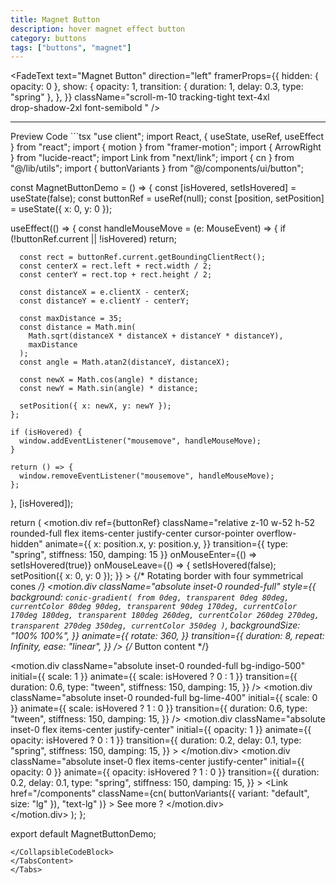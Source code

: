 ```yaml
---
title: Magnet Button
description: hover magnet effect button
category: buttons
tags: ["buttons", "magnet"]
---
```


<FadeText
  text="Magnet Button"
  direction="left"
  framerProps={{
    hidden: { opacity: 0 },
    show: {
      opacity: 1,
      transition: { duration: 1, delay: 0.3, type: "spring" },
    },
  }}
  className="scroll-m-10  tracking-tight
        text-4xl  
        drop-shadow-2xl font-semibold  "
/>

---

<Tabs defaultValue="preview" className="my-6">
<TabsList>
<TabsTrigger value="preview">Preview</TabsTrigger>
<TabsTrigger value="code">Code</TabsTrigger>
</TabsList>
<TabsContent value="preview">
<ComponentPreview path="magnet" category="buttons" usingCN usingFramer />
</TabsContent>
<TabsContent value="code">
<CollapsibleCodeBlock>
```tsx
"use client";
import React, { useState, useRef, useEffect } from "react";
import { motion } from "framer-motion";
import { ArrowRight } from "lucide-react";
import Link from "next/link";
import { cn } from "@/lib/utils";
import { buttonVariants } from "@/components/ui/button";

const MagnetButtonDemo = () => {
  const [isHovered, setIsHovered] = useState(false);
  const buttonRef = useRef<HTMLDivElement>(null);
  const [position, setPosition] = useState({ x: 0, y: 0 });

  useEffect(() => {
    const handleMouseMove = (e: MouseEvent) => {
      if (!buttonRef.current || !isHovered) return;

      const rect = buttonRef.current.getBoundingClientRect();
      const centerX = rect.left + rect.width / 2;
      const centerY = rect.top + rect.height / 2;

      const distanceX = e.clientX - centerX;
      const distanceY = e.clientY - centerY;

      const maxDistance = 35;
      const distance = Math.min(
        Math.sqrt(distanceX * distanceX + distanceY * distanceY),
        maxDistance
      );
      const angle = Math.atan2(distanceY, distanceX);

      const newX = Math.cos(angle) * distance;
      const newY = Math.sin(angle) * distance;

      setPosition({ x: newX, y: newY });
    };

    if (isHovered) {
      window.addEventListener("mousemove", handleMouseMove);
    }

    return () => {
      window.removeEventListener("mousemove", handleMouseMove);
    };
  }, [isHovered]);

  return (
    <motion.div
      ref={buttonRef}
      className="relative z-10 w-52 h-52 rounded-full flex items-center justify-center cursor-pointer overflow-hidden"
      animate={{
        x: position.x,
        y: position.y,
      }}
      transition={{ type: "spring", stiffness: 150, damping: 15 }}
      onMouseEnter={() => setIsHovered(true)}
      onMouseLeave={() => {
        setIsHovered(false);
        setPosition({ x: 0, y: 0 });
      }}
    >
      {/* Rotating border with four symmetrical cones */}
      <motion.div
        className="absolute inset-0 rounded-full"
        style={{
          background: `
      conic-gradient(
        from 0deg,
        transparent 0deg 80deg,
        currentColor 80deg 90deg,
        transparent 90deg 170deg,
        currentColor 170deg 180deg,
        transparent 180deg 260deg,
        currentColor 260deg 270deg,
        transparent 270deg 350deg,
        currentColor 350deg
      )
    `,
          backgroundSize: "100% 100%",
        }}
        animate={{
          rotate: 360,
        }}
        transition={{
          duration: 8,
          repeat: Infinity,
          ease: "linear",
        }}
      />
      {/* Button content */}
      <div className="absolute inset-1 rounded-full overflow-hidden">
        <motion.div
          className="absolute inset-0 rounded-full bg-indigo-500"
          initial={{ scale: 1 }}
          animate={{ scale: isHovered ? 0 : 1 }}
          transition={{
            duration: 0.6,
            type: "tween",
            stiffness: 150,
            damping: 15,
          }}
        />
        <motion.div
          className="absolute inset-0 rounded-full bg-lime-400"
          initial={{ scale: 0 }}
          animate={{ scale: isHovered ? 1 : 0 }}
          transition={{
            duration: 0.6,
            type: "tween",
            stiffness: 150,
            damping: 15,
          }}
        />
        <motion.div
          className="absolute inset-0 flex items-center justify-center"
          initial={{ opacity: 1 }}
          animate={{ opacity: isHovered ? 0 : 1 }}
          transition={{
            duration: 0.2,
            delay: 0.1,
            type: "spring",
            stiffness: 150,
            damping: 15,
          }}
        >
          <ArrowRight className="text-stone-100" strokeWidth={3} size={64} />
        </motion.div>
        <motion.div
          className="absolute inset-0 flex items-center justify-center"
          initial={{ opacity: 0 }}
          animate={{ opacity: isHovered ? 1 : 0 }}
          transition={{
            duration: 0.2,
            delay: 0.1,
            type: "spring",
            stiffness: 150,
            damping: 15,
          }}
        >
          <Link
            href="/components"
            className={cn(
              buttonVariants({ variant: "default", size: "lg" }),
              "text-lg"
            )}
          >
            See more ?
          </Link>
        </motion.div>
      </div>
    </motion.div>
  );
};

export default MagnetButtonDemo;

```
</CollapsibleCodeBlock>
</TabsContent>
</Tabs>

